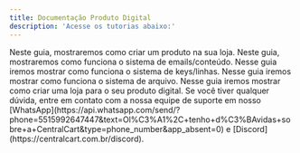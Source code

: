 ```yaml
---
title: Documentação Produto Digital
description: 'Acesse os tutorias abaixo:'
---
```


<Card title="Como criar um produto em sua loja" icon="square-1" href="/produto-digital/criar-produto" color="#25d366"> 
  Neste guia, mostraremos como criar um produto na sua loja.
</Card>

<Card title="Sistema de email/conteúdo" icon="square-2" href="/produto-digital/emails" color="#25d366"> 
  Neste guia, mostraremos como funciona o sistema de emails/conteúdo.
</Card>

<Card title="Sistema de keys/linhas" icon="square-3" href="/produto-digital/linhas" color="#25d366"> 
  Nesse guia iremos mostrar como funciona o sistema de keys/linhas.
</Card>

<Card title="Sistema de arquivo" icon="square-4" href="/produto-digital/arquivo" color="#25d366"> 
  Nesse guia iremos mostrar como funciona o sistema de arquivo.
</Card>

<Card title="Como criar uma loja para o seu produto digital" icon="square-5" href="/produto-digital/como-criar" color="#25d366"> 
  Nesse guia iremos mostrar como criar uma loja para o seu produto digital.
</Card>

<Check>
Se você tiver qualquer dúvida, entre em contato com a nossa equipe de suporte
em nosso [WhatsApp](https://api.whatsapp.com/send/?phone=5515992647447&text=Ol%C3%A1%2C+tenho+d%C3%BAvidas+sobre+a+CentralCart&type=phone_number&app_absent=0) 
e [Discord](https://centralcart.com.br/discord).
</Check>

